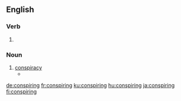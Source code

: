 ==English==

===Verb===
{{head|en|present participle}}

# {{present participle of|conspire|lang=en|nocat=1}}

===Noun===
{{en-noun}}

# [[conspiracy]]
#* {{quote-news|year=2007|date=July 15|author=|title=The Nixonian Whitewash, Scrubbed|work=New York Times|url=http://www.nytimes.com/2007/07/15/opinion/15sun4.html
|passage=This time, however, eavesdropping on more of his tragicomic '''conspirings''' is secondary to the fact that they are part of an agreement to finally legitimize the privately run, propagandistic Nixon library.}}

[[de:conspiring]]
[[fr:conspiring]]
[[ku:conspiring]]
[[hu:conspiring]]
[[ja:conspiring]]
[[fi:conspiring]]
